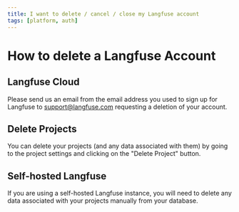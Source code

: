 ```yaml
---
title: I want to delete / cancel / close my Langfuse account
tags: [platform, auth]
---
```


# How to delete a Langfuse Account

## Langfuse Cloud

Please send us an email from the email address you used to sign up for Langfuse to support@langfuse.com requesting a deletion of your account.

## Delete Projects

You can delete your projects (and any data associated with them) by going to the project settings and clicking on the "Delete Project" button.

## Self-hosted Langfuse

If you are using a self-hosted Langfuse instance, you will need to delete any data associated with your projects manually from your database.
